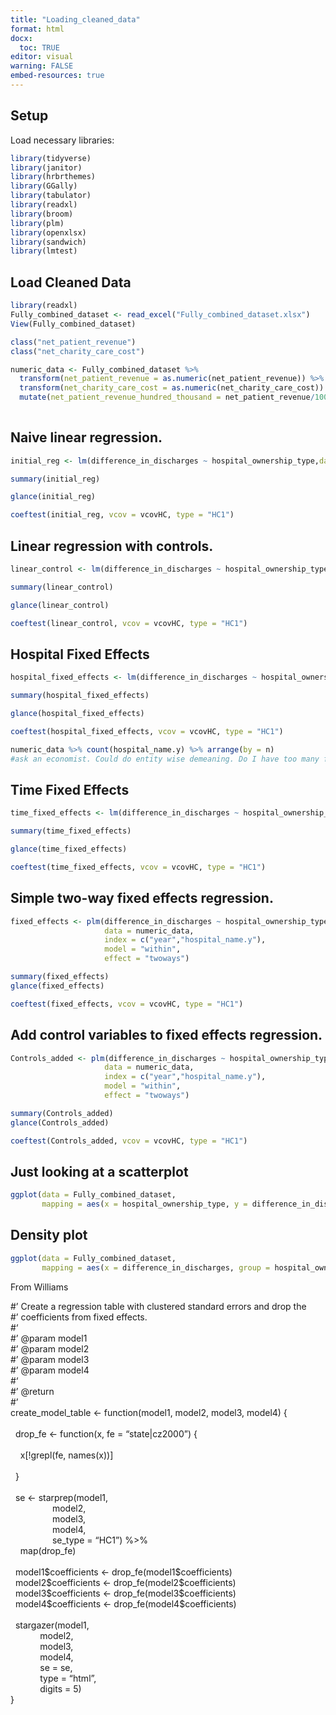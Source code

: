 ```yaml
---
title: "Loading_cleaned_data"
format: html
docx:
  toc: TRUE
editor: visual
warning: FALSE
embed-resources: true
---
```


## Setup

Load necessary libraries:

```r
library(tidyverse)
library(janitor)
library(hrbrthemes)
library(GGally)
library(tabulator)
library(readxl)
library(broom)
library(plm)
library(openxlsx)
library(sandwich)
library(lmtest)
```

## Load Cleaned Data

```r

library(readxl)
Fully_combined_dataset <- read_excel("Fully_combined_dataset.xlsx")
View(Fully_combined_dataset)

class("net_patient_revenue")
class("net_charity_care_cost")

numeric_data <- Fully_combined_dataset %>%
  transform(net_patient_revenue = as.numeric(net_patient_revenue)) %>%
  transform(net_charity_care_cost = as.numeric(net_charity_care_cost)) %>%
  mutate(net_patient_revenue_hundred_thousand = net_patient_revenue/100000) %>% mutate(net_charity_care_cost_ten_thousand = net_charity_care_cost/10000)
  
```

## Naive linear regression.

```r

initial_reg <- lm(difference_in_discharges ~ hospital_ownership_type,data = numeric_data)

summary(initial_reg)

glance(initial_reg)

coeftest(initial_reg, vcov = vcovHC, type = "HC1")
```

## Linear regression with controls.

```r

linear_control <- lm(difference_in_discharges ~ hospital_ownership_type + bed_size + net_patient_revenue_hundred_thousand + net_charity_care_cost_ten_thousand ,data = numeric_data)  

summary(linear_control) 

glance(linear_control)

coeftest(linear_control, vcov = vcovHC, type = "HC1")
```

## Hospital Fixed Effects

```r

hospital_fixed_effects <- lm(difference_in_discharges ~ hospital_ownership_type + hospital_name.y + bed_size + net_patient_revenue_hundred_thousand + net_charity_care_cost_ten_thousand - 1,data = numeric_data)  

summary(hospital_fixed_effects) 

glance(hospital_fixed_effects)

coeftest(hospital_fixed_effects, vcov = vcovHC, type = "HC1")

numeric_data %>% count(hospital_name.y) %>% arrange(by = n) 
#ask an economist. Could do entity wise demeaning. Do I have too many fixed effects for my dataset size?
```

## Time Fixed Effects

```r
time_fixed_effects <- lm(difference_in_discharges ~ hospital_ownership_type + year + bed_size + net_patient_revenue_hundred_thousand + net_charity_care_cost_ten_thousand - 1,data = numeric_data)  

summary(time_fixed_effects) 

glance(time_fixed_effects)

coeftest(time_fixed_effects, vcov = vcovHC, type = "HC1")
```

## Simple two-way fixed effects regression.

```r

fixed_effects <- plm(difference_in_discharges ~ hospital_ownership_type,
                     data = numeric_data,
                     index = c("year","hospital_name.y"),
                     model = "within",
                     effect = "twoways")

summary(fixed_effects)
glance(fixed_effects)

coeftest(fixed_effects, vcov = vcovHC, type = "HC1")
```

## Add control variables to fixed effects regression.

```r
Controls_added <- plm(difference_in_discharges ~ hospital_ownership_type + bed_size+ net_patient_revenue_hundred_thousand + net_charity_care_cost_ten_thousand,
                     data = numeric_data,
                     index = c("year","hospital_name.y"),
                     model = "within",
                     effect = "twoways")

summary(Controls_added)
glance(Controls_added)

coeftest(Controls_added, vcov = vcovHC, type = "HC1")
```

## Just looking at a scatterplot

```r
ggplot(data = Fully_combined_dataset,
       mapping = aes(x = hospital_ownership_type, y = difference_in_discharges, fill = year)) + geom_point(alpha = .3) + theme_minimal()

```

## Density plot

```r
ggplot(data = Fully_combined_dataset,
       mapping = aes(x = difference_in_discharges, group = hospital_ownership_type, fill = hospital_ownership_type)) + geom_density(alpha =0.6) + theme_minimal()
```

From Williams

\#' Create a regression table with clustered standard errors and drop the\
\#' coefficients from fixed effects.\
\#'\
\#' \@param model1\
\#' \@param model2\
\#' \@param model3\
\#' \@param model4\
\#'\
\#' \@return\
\#'\
create_model_table \<- function(model1, model2, model3, model4) {\
 \
  drop_fe \<- function(x, fe = "state\|cz2000") {\
   \
    x\[!grepl(fe, names(x))\]\
   \
  }\
 \
  se \<- starprep(model1,\
                 model2,\
                 model3,\
                 model4,\
                 se_type = "HC1") %\>%\
    map(drop_fe)\
 \
  model1\$coefficients \<- drop_fe(model1\$coefficients)\
  model2\$coefficients \<- drop_fe(model2\$coefficients)\
  model3\$coefficients \<- drop_fe(model3\$coefficients)\
  model4\$coefficients \<- drop_fe(model4\$coefficients)\
 \
  stargazer(model1,\
            model2,\
            model3,\
            model4,\
            se = se,\
            type = "html",\
            digits = 5)\
}
